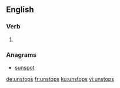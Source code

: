 ==English==

===Verb===
{{head|en}}

# {{en-third-person singular of|unstop}}

===Anagrams===
* [[sunspot#English|sunspot]]

[[de:unstops]]
[[fr:unstops]]
[[ku:unstops]]
[[vi:unstops]]